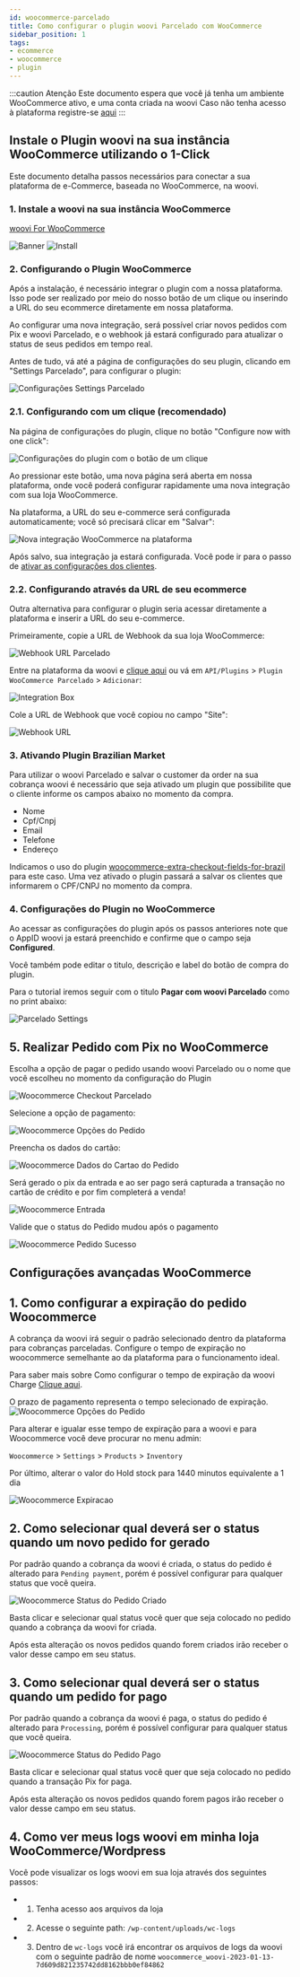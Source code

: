 ```yaml
---
id: woocommerce-parcelado
title: Como configurar o plugin woovi Parcelado com WooCommerce
sidebar_position: 1
tags:
- ecommerce
- woocommerce
- plugin
---
```


:::caution Atenção
Este documento espera que você já tenha um ambiente WooCommerce ativo, e uma conta criada na woovi
Caso não tenha acesso à plataforma registre-se [aqui](https://app.woovi.com/register?src=wordpress-docs)
:::

## Instale o Plugin woovi na sua instância WooCommerce utilizando o 1-Click

Este documento detalha passos necessários para conectar a sua plataforma de e-Commerce, baseada no WooCommerce, na woovi.

### 1. Instale a woovi na sua instância WooCommerce

[woovi For WooCommerce](https://wordpress.org/plugins/woovi-for-woocommerce/)

![Banner](/img/ecommerce/woocommerce-banner.png)
![Install](/img/ecommerce/woocommerce-plugin-install.png)

### 2. Configurando o Plugin WooCommerce

Após a instalação, é necessário integrar o plugin com a nossa plataforma. Isso pode ser realizado por meio do nosso botão de um clique ou inserindo a URL do seu ecommerce diretamente em nossa plataforma.

Ao configurar uma nova integração, será possível criar novos pedidos com Pix e woovi Parcelado, e o webhook já estará configurado para atualizar o status de seus pedidos em tempo real.

Antes de tudo, vá até a página de configurações do seu plugin, clicando em "Settings Parcelado", para configurar o plugin:

![Configurações Settings Parcelado](./__assets__/woocommerce-plugin-settings-v261.png)

### 2.1. Configurando com um clique (recomendado)

Na página de configurações do plugin, clique no botão "Configure now with one click":

![Configurações do plugin com o botão de um clique](./__assets__/woocommerce-parcelado-admin-1click.png)

Ao pressionar este botão, uma nova página será aberta em nossa plataforma, onde você poderá configurar rapidamente uma nova integração com sua loja WooCommerce.

Na plataforma, a URL do seu e-commerce será configurada automaticamente; você só precisará clicar em "Salvar":

![Nova integração WooCommerce na plataforma](./__assets__/woocommerce-save-platform-parcelado-integration.png)

Após salvo, sua integração ja estará configurada. Você pode ir para o passo de [ativar as configurações dos clientes](#3-ativando-plugin-brazilian-market).

### 2.2. Configurando através da URL de seu ecommerce

Outra alternativa para configurar o plugin seria acessar diretamente a plataforma e inserir a URL do seu e-commerce.

Primeiramente, copie a URL de Webhook da sua loja WooCommerce:

![Webhook URL Parcelado](./__assets__/woocommerce-plugin-webhook-parcelado.png)

Entre na plataforma da woovi e [clique aqui](https://app.woovi.com/home/applications/woocommerce-pix-credit-card/add/oneclick) ou vá em `API/Plugins` > `Plugin WooCommerce Parcelado` > `Adicionar`:

![Integration Box](./__assets__/woocommerce-integration-box-parcelado.png)

Cole a URL de Webhook que você copiou no campo "Site":

![Webhook URL](./__assets__/woocommerce-plugin-tutorial.png)

### 3. Ativando Plugin Brazilian Market

Para utilizar o woovi Parcelado e salvar o customer da order na sua cobrança woovi é necessário que seja ativado um plugin que possibilite que o cliente informe os campos abaixo no momento da compra.

- Nome
- Cpf/Cnpj
- Email
- Telefone
- Endereço

Indicamos o uso do plugin [woocommerce-extra-checkout-fields-for-brazil](https://wordpress.org/plugins/woocommerce-extra-checkout-fields-for-brazil/) para este caso. Uma vez ativado o plugin passará a salvar os clientes que informarem o CPF/CNPJ no momento da compra.

### 4. Configurações do Plugin no WooCommerce
Ao acessar as configurações do plugin após os passos anteriores note que o AppID woovi ja estará preenchido e confirme que o campo seja **Configured**.

Você também pode editar o titulo, descrição e label do botão de compra do plugin.

Para o tutorial iremos seguir com o titulo **Pagar com woovi Parcelado** como no print abaixo:

![Parcelado Settings](./__assets__/woo-settings-parcelado.png)

## 5. Realizar Pedido com Pix no WooCommerce

Escolha a opção de pagar o pedido usando woovi Parcelado ou o nome que você escolheu no momento da configuração do Plugin

![Woocommerce Checkout Parcelado](./__assets__/woo-checkout-parcelado.png)

Selecione a opção de pagamento:

![Woocommerce Opções do Pedido](./__assets__/woo-pedido-1.png)

Preencha os dados do cartão:

![Woocommerce Dados do Cartao do Pedido](./__assets__/woo-pedido-cartao.png)

Será gerado o pix da entrada e ao ser pago será capturada a transação no cartão de crédito e por fim completerá a venda!

![Woocommerce Entrada](./__assets__/woo-parcelado-entrada.png)

Valide que o status do Pedido mudou após o pagamento

![Woocommerce Pedido Sucesso](./__assets__/woo-pedido-sucesso.png)

## Configurações avançadas WooCommerce

## 1. Como configurar a expiração do pedido Woocommerce

A cobrança da woovi irá seguir o padrão selecionado dentro da plataforma para cobranças parceladas. Configure o tempo de expiração no woocommerce semelhante ao da plataforma para o funcionamento ideal.

Para saber mais sobre Como configurar o tempo de expiração da woovi Charge [Clique aqui](/docs/flows/flow-edit-default-expiration).

O prazo de pagamento representa o tempo selecionado de expiração.
![Woocommerce Opções do Pedido](./__assets__/woo-parcelado-payment-term.png)

Para alterar e igualar esse tempo de expiração para a woovi e para Woocommerce você deve procurar no menu admin:

`Woocommerce` > `Settings` > `Products` > `Inventory`

Por último, alterar o valor do Hold stock para 1440 minutos equivalente a 1 dia

![Woocommerce Expiracao](/img/ecommerce/woo-expiracao.png)

## 2. Como selecionar qual deverá ser o status quando um novo pedido for gerado

Por padrão quando a cobrança da woovi é criada, o status do pedido é alterado para `Pending payment`, porém é possível configurar para qualquer status que você queira.

![Woocommerce Status do Pedido Criado](/img/ecommerce/woocommerce-status-when-create-default.png)

Basta clicar e selecionar qual status você quer que seja colocado no pedido quando a cobrança da woovi for criada.

Após esta alteração os novos pedidos quando forem criados irão receber o valor desse campo em seu status.

## 3. Como selecionar qual deverá ser o status quando um pedido for pago

Por padrão quando a cobrança da woovi é paga, o status do pedido é alterado para `Processing`, porém é possível configurar para qualquer status que você queira.

![Woocommerce Status do Pedido Pago](/img/ecommerce/woocommerce-status-when-paid-default.png)

Basta clicar e selecionar qual status você quer que seja colocado no pedido quando a transação Pix for paga.

Após esta alteração os novos pedidos quando forem pagos irão receber o valor desse campo em seu status.

## 4. Como ver meus logs woovi em minha loja WooCommerce/Wordpress

Você pode visualizar os logs woovi em sua loja através dos seguintes passos:

- 1. Tenha acesso aos arquivos da loja
- 2. Acesse o seguinte path: `/wp-content/uploads/wc-logs`
- 3. Dentro de `wc-logs` você irá encontrar os arquivos de logs da woovi com o seguinte padrão de nome `woocommerce_woovi-2023-01-13-7d609d821235742dd8162bbb0ef84862`

